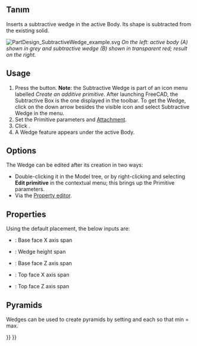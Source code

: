 <languages/>

{{Docnav
|[[PartDesign_SubtractivePrism|Subtractive prism]]
|[[PartDesign_Boolean|Boolean operation]]
|[[PartDesign_Workbench|PartDesign]]
|IconL=PartDesign_SubtractivePrism.svg
|IconR=PartDesign_Boolean.svg
|IconC=Workbench_PartDesign.svg
}}

{{GuiCommand
|Name=PartDesign SubtractiveWedge
|MenuLocation=Part Design → Create a subtractive primitive → Subtractive Wedge
|Workbenches=[[PartDesign_Workbench|PartDesign]]
|Version=0.17
|SeeAlso=[[PartDesign_CompPrimitiveSubtractive|PartDesign CompPrimitiveSubtractive]], [[PartDesign_AdditiveWedge|PartDesign AdditiveWedge]]
}}

<span id="Description"></span>
== Tanım ==

Inserts a subtractive wedge in the active Body. Its shape is subtracted from the existing solid.

[[File:PartDesign_SubtractiveWedge_example.svg|none]]
''On the left: active body (A) shown in grey and subtractive wedge (B) shown in transparent red; result on the right.''

==Usage==

# Press the {{Button|[[Image:PartDesign SubtractiveWedge.svg|24px]] '''Subtractive Wedge'''}} button. '''Note''': the Subtractive Wedge is part of an icon menu labelled ''Create an additive primitive''. After launching FreeCAD, the Subtractive Box is the one displayed in the toolbar. To get the Wedge, click on the down arrow besides the visible icon and select Subtractive Wedge in the menu.
# Set the Primitive parameters and [[Part_EditAttachment|Attachment]].
# Click {{Button|OK}}.
# A Wedge feature appears under the active Body.

==Options==

The Wedge can be edited after its creation in two ways:
* Double-clicking it in the Model tree, or by right-clicking and selecting '''Edit primitive''' in the contextual menu; this brings up the Primitive parameters.
* Via the [[Property_editor|Property editor]].

==Properties==

Using the default placement, the below inputs are:
*{{PropertyData|X min/max}} : Base face X axis span
*{{PropertyData|Y min/max}}: Wedge height span
*{{PropertyData|Z min/max}} : Base face Z axis span
*{{PropertyData|X2 min/max}} : Top face X axis span
*{{PropertyData|Z2 min/max}} : Top face Z axis span

==Pyramids==

Wedges can be used to create pyramids by setting {{PropertyData|X2 min/max}} and {{PropertyData|Z2 min/max}} each so that min = max.


{{Docnav
|[[PartDesign_SubtractivePrism|Subtractive prism]]
|[[PartDesign_Boolean|Boolean operation]]
|[[PartDesign_Workbench|PartDesign]]
|IconL=PartDesign_SubtractivePrism.svg
|IconR=PartDesign_Boolean.svg
|IconC=Workbench_PartDesign.svg
}}

{{PartDesign_Tools_navi{{#translation:}}}}
{{Userdocnavi{{#translation:}}}}